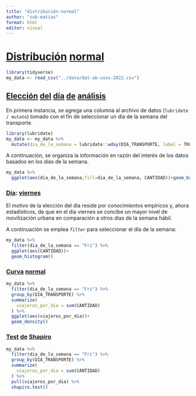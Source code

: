 ```yaml
---
title: "distribución-normal"
author: "sub-matias"
format: html
editor: visual
---
```


# [Distribución]{.underline} [normal]{.underline}

```r
library(tidyverse)
my_data <- read_csv("../data/dat-ab-usos-2022.csv")
```

## [Elección]{.underline} [del]{.underline} [día]{.underline} [de]{.underline} [análisis]{.underline}

En primera instancia, se agrega una columna al archivo de datos (`lubridate / mutate`) tomado con el fin de seleccionar un día de la semana del transporte.

```r
library(lubridate)
my_data <- my_data %>%
  mutate(dia_de_la_semana = lubridate::wday(DIA_TRANSPORTE, label = TRUE))
```

A continuación, se organiza la información en razón del interés de los datos basados en los días de la semana.

```r
my_data %>%
  ggplot(aes(dia_de_la_semana,fill=dia_de_la_semana, CANTIDAD))+geom_bar(stat = 'identity')
```

### [Día]{.underline}: [viernes]{.underline}

El motivo de la elección del día reside por conocimientos empíricos y, ahora estadísticos, de que en el día viernes se concibe un mayor nivel de movilización urbana en comparación a otros días de la semana hábil.

A continuación se emplea *`filter`* para seleccionar el día de la semana:

```r
my_data %>%
  filter(dia_de_la_semana == "Fri") %>%
  ggplot(aes(CANTIDAD))+
  geom_histogram()
```

### [Curva]{.underline} [normal]{.underline}

```r
my_data %>%
  filter(dia_de_la_semana == "Fri") %>%
  group_by(DIA_TRANSPORTE) %>%
  summarize(
    viajeros_por_dia = sum(CANTIDAD)
  ) %>%
  ggplot(aes(viajeros_por_dia))+
  geom_density()
```

### [Test]{.underline} [de]{.underline} [Shapiro]{.underline}

```r
my_data %>%
  filter(dia_de_la_semana == "Fri") %>%
  group_by(DIA_TRANSPORTE) %>%
  summarize(
    viajeros_por_dia = sum(CANTIDAD)
  ) %>%
  pull(viajeros_por_dia) %>%
  shapiro.test()
```

